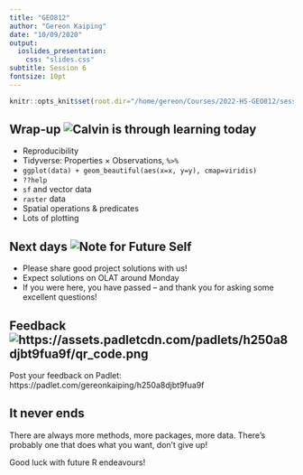 ```yaml
---
title: "GEO812"
author: "Gereon Kaiping"
date: "10/09/2020"
output:
  ioslides_presentation:
    css: "slides.css"
subtitle: Session 6
fontsize: 10pt
---
```


```r
knitr::opts_knit$set(root.dir="/home/gereon/Courses/2022-HS-GEO812/session6/")
```
## Wrap-up <img src="images/calvin.jpg" class="right" alt="Calvin is through learning today" />

 - Reproducibility
 - Tidyverse: Properties × Observations, `%>%`
 - `ggplot(data) + geom_beautiful(aes(x=x, y=y), cmap=viridis)`
 - `??help`
 - `sf` and vector data
 - `raster` data
 - Spatial operations & predicates
 - Lots of plotting
 
## Next days ![Note for Future Self](images/future_self.png)

 - Please share good project solutions with us!
 - Expect solutions on OLAT around Monday
 - If you were here, you have passed – and thank you for asking some excellent questions!

## Feedback ![https://assets.padletcdn.com/padlets/h250a8djbt9fua9f/qr_code.png](https://assets.padletcdn.com/padlets/h250a8djbt9fua9f/qr_code.png)

Post your feedback on Padlet: https://padlet.com/gereonkaiping/h250a8djbt9fua9f

## It never ends

There are always more methods, more packages, more data. There's probably one that does what you want, don't give up!

Good luck with future R endeavours!
```r

```


